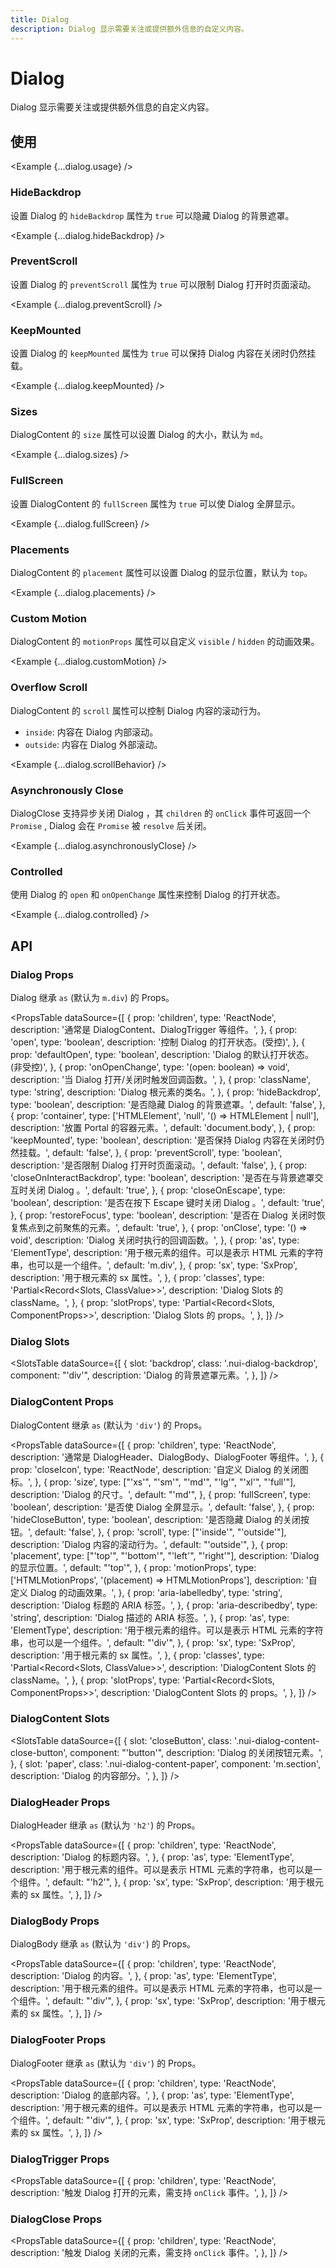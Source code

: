 ```yaml
---
title: Dialog
description: Dialog 显示需要关注或提供额外信息的自定义内容。
---
```



# Dialog

Dialog 显示需要关注或提供额外信息的自定义内容。

<ComponentLinks component='dialog' ariaCompatible />

## 使用

<Example {...dialog.usage} />

### HideBackdrop

设置 Dialog 的 `hideBackdrop` 属性为 `true` 可以隐藏 Dialog 的背景遮罩。

<Example {...dialog.hideBackdrop} />

### PreventScroll

设置 Dialog 的 `preventScroll` 属性为 `true` 可以限制 Dialog 打开时页面滚动。

<Example {...dialog.preventScroll} />

### KeepMounted

设置 Dialog 的 `keepMounted` 属性为 `true` 可以保持 Dialog 内容在关闭时仍然挂载。

<Example {...dialog.keepMounted} />

### Sizes

DialogContent 的 `size` 属性可以设置 Dialog 的大小，默认为 `md`。

<Example {...dialog.sizes} />

### FullScreen

设置 DialogContent 的 `fullScreen` 属性为 `true` 可以使 Dialog 全屏显示。

<Example {...dialog.fullScreen} />

### Placements

DialogContent 的 `placement` 属性可以设置 Dialog 的显示位置，默认为 `top`。

<Example {...dialog.placements} />

### Custom Motion

DialogContent 的 `motionProps` 属性可以自定义 `visible` / `hidden` 的动画效果。

<Example {...dialog.customMotion} />

### Overflow Scroll

DialogContent 的 `scroll` 属性可以控制 Dialog 内容的滚动行为。

- `inside`: 内容在 Dialog 内部滚动。
- `outside`: 内容在 Dialog 外部滚动。

<Example {...dialog.scrollBehavior} />

### Asynchronously Close

DialogClose 支持异步关闭 Dialog ，其 `children` 的 `onClick` 事件可返回一个 `Promise` , Dialog 会在 `Promise` 被 `resolve` 后关闭。

<Example {...dialog.asynchronouslyClose} />

### Controlled

使用 Dialog 的 `open` 和 `onOpenChange` 属性来控制 Dialog 的打开状态。

<Example {...dialog.controlled} />

## API

### Dialog Props

Dialog 继承 `as` (默认为 `m.div`) 的 Props。

<PropsTable
  dataSource={[
    {
      prop: 'children',
      type: 'ReactNode',
      description: '通常是 DialogContent、DialogTrigger 等组件。',
    },
    {
      prop: 'open',
      type: 'boolean',
      description: '控制 Dialog 的打开状态。(受控)',
    },
    {
      prop: 'defaultOpen',
      type: 'boolean',
      description: 'Dialog 的默认打开状态。(非受控)',
    },
    {
      prop: 'onOpenChange',
      type: '(open: boolean) => void',
      description: '当 Dialog 打开/关闭时触发回调函数。',
    },
    {
      prop: 'className',
      type: 'string',
      description: 'Dialog 根元素的类名。',
    },
    {
      prop: 'hideBackdrop',
      type: 'boolean',
      description: '是否隐藏 Dialog 的背景遮罩。',
      default: 'false',
    },
    {
      prop: 'container',
      type: ['HTMLElement', 'null', '() => HTMLElement | null'],
      description: '放置 Portal 的容器元素。',
      default: 'document.body',
    },
    {
      prop: 'keepMounted',
      type: 'boolean',
      description: '是否保持 Dialog 内容在关闭时仍然挂载。',
      default: 'false',
    },
    {
      prop: 'preventScroll',
      type: 'boolean',
      description: '是否限制 Dialog 打开时页面滚动。',
      default: 'false',
    },
    {
      prop: 'closeOnInteractBackdrop',
      type: 'boolean',
      description: '是否在与背景遮罩交互时关闭 Dialog 。',
      default: 'true',
    },
    {
      prop: 'closeOnEscape',
      type: 'boolean',
      description: '是否在按下 Escape 键时关闭 Dialog 。',
      default: 'true',
    },
    {
      prop: 'restoreFocus',
      type: 'boolean',
      description: '是否在 Dialog 关闭时恢复焦点到之前聚焦的元素。',
      default: 'true',
    },
    {
      prop: 'onClose',
      type: '() => void',
      description: 'Dialog 关闭时执行的回调函数。',
    },
    {
      prop: 'as',
      type: 'ElementType',
      description:
        '用于根元素的组件。可以是表示 HTML 元素的字符串，也可以是一个组件。',
      default: 'm.div',
    },
    {
      prop: 'sx',
      type: 'SxProp<DialogOwnerState>',
      description: '用于根元素的 sx 属性。',
    },
    {
      prop: 'classes',
      type: 'Partial<Record<Slots, ClassValue>>',
      description: 'Dialog Slots 的 className。',
    },
    {
      prop: 'slotProps',
      type: 'Partial<Record<Slots, ComponentProps>>',
      description: 'Dialog Slots 的 props。',
    },
  ]}
/>

### Dialog Slots

<SlotsTable
  dataSource={[
    {
      slot: 'backdrop',
      class: '.nui-dialog-backdrop',
      component: "'div'",
      description: 'Dialog 的背景遮罩元素。',
    },
  ]}
/>

### DialogContent Props

DialogContent 继承 `as` (默认为 `'div'`) 的 Props。

<PropsTable
  dataSource={[
    {
      prop: 'children',
      type: 'ReactNode',
      description: '通常是 DialogHeader、DialogBody、DialogFooter 等组件。',
    },
    {
      prop: 'closeIcon',
      type: 'ReactNode',
      description: '自定义 Dialog 的关闭图标。',
    },
    {
      prop: 'size',
      type: ["'xs'", "'sm'", "'md'", "'lg'", "'xl'", "'full'"],
      description: 'Dialog 的尺寸。',
      default: "'md'",
    },
    {
      prop: 'fullScreen',
      type: 'boolean',
      description: '是否使 Dialog 全屏显示。',
      default: 'false',
    },
    {
      prop: 'hideCloseButton',
      type: 'boolean',
      description: '是否隐藏 Dialog 的关闭按钮。',
      default: 'false',
    },
    {
      prop: 'scroll',
      type: ["'inside'", "'outside'"],
      description: 'Dialog 内容的滚动行为。',
      default: "'outside'",
    },
    {
      prop: 'placement',
      type: ["'top'", "'bottom'", "'left'", "'right'"],
      description: 'Dialog 的显示位置。',
      default: "'top'",
    },
    {
      prop: 'motionProps',
      type: ['HTMLMotionProps', '(placement) => HTMLMotionProps'],
      description: '自定义 Dialog 的动画效果。',
    },
    {
      prop: 'aria-labelledby',
      type: 'string',
      description: 'Dialog 标题的 ARIA 标签。',
    },
    {
      prop: 'aria-describedby',
      type: 'string',
      description: 'Dialog 描述的 ARIA 标签。',
    },
    {
      prop: 'as',
      type: 'ElementType',
      description:
        '用于根元素的组件。可以是表示 HTML 元素的字符串，也可以是一个组件。',
      default: "'div'",
    },
    {
      prop: 'sx',
      type: 'SxProp<DialogContentOwnerState>',
      description: '用于根元素的 sx 属性。',
    },
    {
      prop: 'classes',
      type: 'Partial<Record<Slots, ClassValue>>',
      description: 'DialogContent Slots 的 className。',
    },
    {
      prop: 'slotProps',
      type: 'Partial<Record<Slots, ComponentProps>>',
      description: 'DialogContent Slots 的 props。',
    },
  ]}
/>

### DialogContent Slots

<SlotsTable
  dataSource={[
    {
      slot: 'closeButton',
      class: '.nui-dialog-content-close-button',
      component: "'button'",
      description: 'Dialog 的关闭按钮元素。',
    },
    {
      slot: 'paper',
      class: '.nui-dialog-content-paper',
      component: 'm.section',
      description: 'Dialog 的内容部分。',
    },
  ]}
/>

### DialogHeader Props

DialogHeader 继承 `as` (默认为 `'h2'`) 的 Props。

<PropsTable
  dataSource={[
    {
      prop: 'children',
      type: 'ReactNode',
      description: 'Dialog 的标题内容。',
    },
    {
      prop: 'as',
      type: 'ElementType',
      description:
        '用于根元素的组件。可以是表示 HTML 元素的字符串，也可以是一个组件。',
      default: "'h2'",
    },
    {
      prop: 'sx',
      type: 'SxProp<DialogHeaderOwnerState>',
      description: '用于根元素的 sx 属性。',
    },
  ]}
/>

### DialogBody Props

DialogBody 继承 `as` (默认为 `'div'`) 的 Props。

<PropsTable
  dataSource={[
    {
      prop: 'children',
      type: 'ReactNode',
      description: 'Dialog 的内容。',
    },
    {
      prop: 'as',
      type: 'ElementType',
      description:
        '用于根元素的组件。可以是表示 HTML 元素的字符串，也可以是一个组件。',
      default: "'div'",
    },
    {
      prop: 'sx',
      type: 'SxProp<DialogBodyOwnerState>',
      description: '用于根元素的 sx 属性。',
    },
  ]}
/>

### DialogFooter Props

DialogFooter 继承 `as` (默认为 `'div'`) 的 Props。

<PropsTable
  dataSource={[
    {
      prop: 'children',
      type: 'ReactNode',
      description: 'Dialog 的底部内容。',
    },
    {
      prop: 'as',
      type: 'ElementType',
      description:
        '用于根元素的组件。可以是表示 HTML 元素的字符串，也可以是一个组件。',
      default: "'div'",
    },
    {
      prop: 'sx',
      type: 'SxProp<DialogFooterOwnerState>',
      description: '用于根元素的 sx 属性。',
    },
  ]}
/>

### DialogTrigger Props

<PropsTable
  dataSource={[
    {
      prop: 'children',
      type: 'ReactNode',
      description: '触发 Dialog 打开的元素，需支持 `onClick` 事件。',
    },
  ]}
/>

### DialogClose Props

<PropsTable
  dataSource={[
    {
      prop: 'children',
      type: 'ReactNode',
      description: '触发 Dialog 关闭的元素，需支持 `onClick` 事件。',
    },
  ]}
/>
